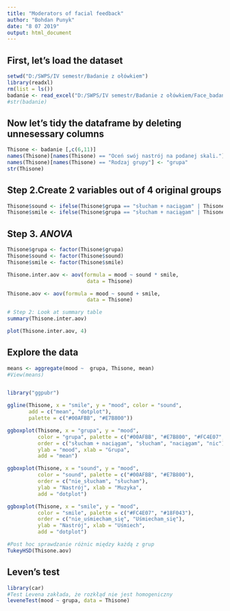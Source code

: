 ---
title: "Moderators of facial feedback"
author: "Bohdan Punyk"
date: "8 07 2019"
output: html_document
---

## First, let's load the dataset

```{r}

setwd("D:/SWPS/IV semestr/Badanie z ołówkiem")
library(readxl)
rm(list = ls())
badanie <- read_excel("D:/SWPS/IV semestr/Badanie z ołówkiem/Face_badanie_GE1.xlsx")
#str(badanie)
```

## Now let's tidy the dataframe by deleting unnesessary columns

```{r}
Thisone <- badanie [,c(6,11)]
names(Thisone)[names(Thisone) == "Oceń swój nastrój na podanej skali."] <- "mood"
names(Thisone)[names(Thisone) == "Rodzaj grupy"] <- "grupa"
str(Thisone)
```

## Step 2.Create 2 variables out of 4 original groups

```{r}
Thisone$sound <- ifelse(Thisone$grupa == "słucham + naciągam" | Thisone$grupa == "słucham", "słucham", "nie_słucham")
Thisone$smile <- ifelse(Thisone$grupa == "słucham + naciągam" | Thisone$grupa == "naciągam", "Uśmiecham_się", "nie_uśmiecham_się")

```

## Step 3. *ANOVA*

```{r}
Thisone$grupa <- factor(Thisone$grupa)
Thisone$sound <- factor(Thisone$sound)
Thisone$smile <- factor(Thisone$smile)

Thisone.inter.aov <- aov(formula = mood ~ sound * smile,
                          data = Thisone)

Thisone.aov <- aov(formula = mood ~ sound + smile,
                          data = Thisone)

# Step 2: Look at summary table
summary(Thisone.inter.aov)

plot(Thisone.inter.aov, 4)
```

## Explore the data

```{r}

means <- aggregate(mood ~  grupa, Thisone, mean)
#View(means)


library("ggpubr")

ggline(Thisone, x = "smile", y = "mood", color = "sound",
       add = c("mean", "dotplot"),
       palette = c("#00AFBB", "#E7B800"))

ggboxplot(Thisone, x = "grupa", y = "mood", 
          color = "grupa", palette = c("#00AFBB", "#E7B800", "#FC4E07", "#18F043"),
          order = c("słucham + naciągam", "słucham", "naciągam", "nic"),
          ylab = "mood", xlab = "Grupa",
          add = "mean")

ggboxplot(Thisone, x = "sound", y = "mood", 
          color = "sound", palette = c("#00AFBB", "#E7B800"),
          order = c("nie_słucham", "słucham"),
          ylab = "Nastrój", xlab = "Muzyka",
          add = "dotplot")

ggboxplot(Thisone, x = "smile", y = "mood", 
          color = "smile", palette = c("#FC4E07", "#18F043"),
          order = c("nie_uśmiecham_się", "Uśmiecham_się"),
          ylab = "Nastrój", xlab = "Uśmiech",
          add = "dotplot")

#Post hoc sprawdzanie różnic między każdą z grup
TukeyHSD(Thisone.aov)


```

## Leven's test

```{r}

library(car)
#Test Levena zakłada, że rozkłąd nie jest homogeniczny
leveneTest(mood ~ grupa, data = Thisone)


```